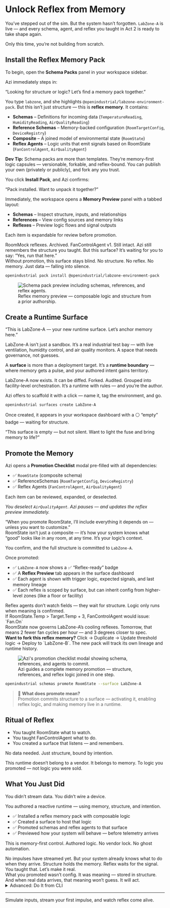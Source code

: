 # Unlock Reflex from Memory

You’ve stepped out of the sim. But the system hasn’t forgotten. `LabZone-A` is live — and every schema, agent, and reflex you taught in Act 2 is ready to take shape again.

Only this time, you’re not building from scratch.

## Install the Reflex Memory Pack

To begin, open the **Schema Packs** panel in your workspace sidebar.

Azi immediately steps in:

<aside class="border-l-4 border-neon-blue pl-4 italic text-neon-blue">
“Looking for structure or logic? Let’s find a memory pack together.”
</aside>

You type `labzone`, and she highlights `@openindustrial/labzone-environment-pack`. But this isn’t just structure — this is **reflex memory**. It contains:

- **Schemas** – Definitions for incoming data (`TemperatureReading`, `HumidityReading`, `AirQualityReading`)
- **Reference Schemas** – Memory-backed configuration (`RoomTargetConfig`, `DeviceRegistry`)
- **Composite** – A joined model of environmental state (`RoomState`)
- **Reflex Agents** – Logic units that emit signals based on RoomState (`FanControlAgent`, `AirQualityAgent`)

<aside class="border-l-4 border-cyan-500 bg-cyan-50 text-cyan-900 p-4 my-6">
<strong>Dev Tip:</strong> Schema packs are more than templates.  
They’re memory-first logic capsules — versionable, forkable, and reflex-bound. You can publish your own (privately or publicly), and fork any you trust.
</aside>

You click **Install Pack**, and Azi confirms:

<aside class="border-l-4 border-neon-blue pl-4 italic text-neon-blue">
“Pack installed. Want to unpack it together?”
</aside>

Immediately, the workspace opens a **Memory Preview** panel with a tabbed layout:
- **Schemas** – Inspect structure, inputs, and relationships
- **References** – View config sources and memory links
- **Reflexes** – Preview logic flows and signal outputs

Each item is expandable for review before promotion.

<aside class="border-l-4 border-neon-blue pl-4 italic text-neon-blue">
RoomMock reflexes. Archived.  
FanControlAgent v1. Still intact.  
Azi still remembers the structure you taught.  
But this surface?  
It’s waiting for you to say: “Yes, run that here.”
</aside>

<aside class="border-l-4 border-orange-500 pl-4 italic text-orange-500">
Without promotion, this surface stays blind.  
No structure. No reflex. No memory.  
Just data — falling into silence.
</aside>

```bash
openindustrial pack install @openindustrial/labzone-environment-pack
```

<figure class="my-16 flex flex-col items-center text-center max-w-xl w-full">
  <img
    src="/assets/docs/labzone-pack-preview.png"
    alt="Schema pack preview including schemas, references, and reflex agents."
    class="rounded-2xl shadow-2xl ring-1 ring-white/10 w-full"
  />
  <figcaption class="mt-4 text-sm text-neutral-400 tracking-wide uppercase">
    Reflex memory preview — composable logic and structure from a prior authorship.
  </figcaption>
</figure>

## Create a Runtime Surface

<aside class="border-l-4 border-neon-blue pl-4 italic text-neon-blue">
“This is LabZone-A — your new runtime surface. Let’s anchor memory here.”
</aside>

LabZone-A isn’t just a sandbox. It’s a real industrial test bay — with live ventilation, humidity control, and air quality monitors. A space that needs governance, not guesses.

A **surface** is more than a deployment target. It’s a **runtime boundary** — where memory gets a pulse, and your authored intent gains territory.

<aside class="border-l-4 border-electric-purple pl-4 italic text-electric-purple">
LabZone-A now exists.  
It can be diffed. Forked. Audited. Grouped into facility-level orchestration.  
It’s a runtime with rules — and you’re the author.
</aside>

Azi offers to scaffold it with a click — name it, tag the environment, and go.

```bash
openindustrial surfaces create LabZone-A
```

Once created, it appears in your workspace dashboard with a ⚪ “empty” badge — waiting for structure.

<aside class="border-l-4 border-neon-blue pl-4 italic text-neon-blue">
“This surface is empty — but not silent.  
Want to light the fuse and bring memory to life?”
</aside>

## Promote the Memory

Azi opens a **Promotion Checklist** modal pre-filled with all dependencies:

- ✅ `RoomState` (composite schema)
- ✅ ReferenceSchemas (`RoomTargetConfig`, `DeviceRegistry`)
- ✅ Reflex Agents (`FanControlAgent`, `AirQualityAgent`)

Each item can be reviewed, expanded, or deselected.

_You deselect `AirQualityAgent`. Azi pauses — and updates the reflex preview immediately._

<aside class="border-l-4 border-neon-blue pl-4 italic text-neon-blue">
“When you promote RoomState, I’ll include everything it depends on — unless you want to customize.”
</aside>

<aside class="border-l-4 border-electric-purple pl-4 italic text-electric-purple">
RoomState isn’t just a composite — it’s how your system knows what “good” looks like in any room, at any time. It’s your logic’s context.
</aside>

You confirm, and the full structure is committed to `LabZone-A`.

Once promoted:
- ✅ `LabZone-A` now shows a ✅ “Reflex-ready” badge
- ✅ A **Reflex Preview** tab appears in the surface dashboard
- ✅ Each agent is shown with trigger logic, expected signals, and last memory lineage
- ✅ Each reflex is scoped by surface, but can inherit config from higher-level zones (like a floor or facility)

<aside class="border-l-4 border-neon-blue pl-4 italic text-neon-blue">
Reflex agents don’t watch fields — they wait for structure. Logic only runs when meaning is confirmed.
</aside>

<aside class="border-l-4 border-yellow-400 bg-yellow-50 pl-4 text-yellow-900">
If RoomState.Temp > Target.Temp + 3,  
FanControlAgent would issue: `Fan.On`
</aside>

<aside class="border-l-4 border-green-500 bg-green-50 pl-4 text-green-900">
RoomState now governs LabZone-A’s cooling reflexes.  
Tomorrow, that means 2 fewer fan cycles per hour — and 3 degrees closer to spec.
</aside>

<aside class="border-l-4 border-cyan-500 bg-cyan-50 text-cyan-900 p-4 my-6">
<strong>Want to fork this reflex memory?</strong>  
Click → Duplicate → Update threshold logic → Deploy to `LabZone-B`.  
The new pack will track its own lineage and runtime history.
</aside>

<figure class="my-16 flex flex-col items-center text-center max-w-xl w-full">
  <img
    src="/assets/docs/azi-promotion-checklist.png"
    alt="Azi's promotion checklist modal showing schema, references, and agents to commit."
    class="rounded-2xl shadow-2xl ring-1 ring-white/10 w-full"
  />
  <figcaption class="mt-4 text-sm text-neutral-400 tracking-wide uppercase">
    Azi guides a complete memory promotion — structure, references, and reflex logic joined in one step.
  </figcaption>
</figure>

```bash
openindustrial schemas promote RoomState --surface LabZone-A
```

> 🔎 **What does promote mean?**  
> Promotion commits structure to a surface — activating it, enabling reflex logic, and making memory live in a runtime.

## Ritual of Reflex

- You taught RoomState what to watch.  
- You taught FanControlAgent what to do.  
- You created a surface that listens — and remembers.

No data needed. Just structure, bound by intention.

<aside class="border-l-4 border-yellow-400 bg-yellow-50 pl-4 text-yellow-900">
This runtime doesn’t belong to a vendor.  
It belongs to memory.  
To logic you promoted — not logic you were sold.
</aside>

## What You Just Did

You didn’t stream data. You didn’t wire a device.

You authored a reactive runtime — using memory, structure, and intention.

- ✅ Installed a reflex memory pack with composable logic
- ✅ Created a surface to host that logic
- ✅ Promoted schemas and reflex agents to that surface
- ✅ Previewed how your system will behave — before telemetry arrives

This is memory-first control. Authored logic. No vendor lock. No ghost automation.

<aside class="border-l-4 border-neon-blue pl-4 italic text-neon-blue">
No impulses have streamed yet.  
But your system already knows what to do when they arrive.  
Structure holds the memory. Reflex waits for the signal.  
You taught that. Let’s make it real.
</aside>

<aside class="border-l-4 border-neon-blue pl-4 italic text-neon-blue">
What you promoted wasn’t config.  
It was meaning — stored in structure.  
And when real data arrives, that meaning won’t guess.  
It will act.
</aside>

<details>
<summary class="cursor-pointer text-neon-blue mt-8">Advanced: Do It from CLI</summary>

```bash
# Install the schema pack manually
openindustrial pack install @openindustrial/labzone-environment-pack

# Create the new runtime surface
openindustrial surfaces create LabZone-A

# Promote schema and bound reflexes to the surface
openindustrial schemas promote RoomState --surface LabZone-A
```

</details>

---
 
Simulate inputs, stream your first impulse, and watch reflex come alive.
